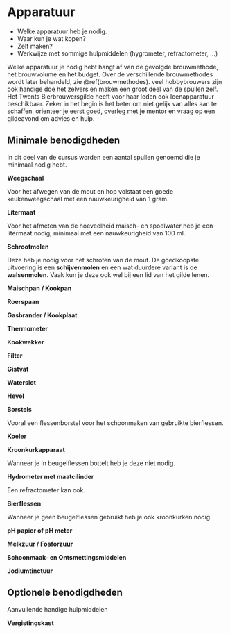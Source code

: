 # Apparatuur {#apparatuur}

-  Welke apparatuur heb je nodig.
-  Waar kun je wat kopen?
-  Zelf maken?
-  Werkwijze met sommige hulpmiddelen (hygrometer, refractometer, ...)

Welke apparatuur je nodig hebt hangt af van de gevolgde brouwmethode, het brouwvolume en het budget. Over de verschillende brouwmethodes wordt later behandeld, zie \@ref(brouwmethodes). veel hobbybrouwers zijn ook handige doe het zelvers en maken een groot deel van de spullen zelf. Het Twents Bierbrouwersgilde heeft voor haar leden ook leenapparatuur beschikbaar. Zeker in het begin is het beter om niet gelijk van alles aan te schaffen. orienteer je eerst goed, overleg met je mentor en vraag op een gildeavond om advies en hulp.

## Minimale benodigdheden

In dit deel van de cursus worden een aantal spullen genoemd die je minimaal nodig hebt.

**Weegschaal**

Voor het afwegen van de mout en hop volstaat een goede keukenweegschaal met een nauwkeurigheid van 1 gram.

**Litermaat**

Voor het afmeten van de hoeveelheid maisch- en spoelwater heb je een litermaat nodig, minimaal met een nauwkeurigheid van 100 ml.

**Schrootmolen**

Deze heb je nodig voor het schroten van de mout. De goedkoopste uitvoering is een **schijvenmolen** en een wat duurdere variant is de **walsenmolen**. Vaak kun je deze ook wel bij een lid van het gilde lenen.

**Maischpan / Kookpan**

**Roerspaan**

**Gasbrander / Kookplaat**

**Thermometer**

**Kookwekker**

**Filter**

**Gistvat**

**Waterslot**

**Hevel**

**Borstels**

Vooral een flessenborstel voor het schoonmaken van gebruikte bierflessen.

**Koeler**

**Kroonkurkapparaat**

Wanneer je in beugelflessen bottelt heb je deze niet nodig.

**Hydrometer met maatcilinder**

Een refractometer kan ook.

**Bierflessen**

Wanneer je geen beugelflessen gebruikt heb je ook kroonkurken nodig.

**pH papier of pH meter**

**Melkzuur / Fosforzuur**

**Schoonmaak- en Ontsmettingsmiddelen**

**Jodiumtinctuur**

## Optionele benodigdheden

Aanvullende handige hulpmiddelen

**Vergistingskast**
